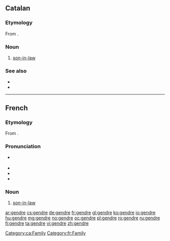 ==Catalan==

===Etymology===
From {{etyl|la|ca}} {{term|gener|lang=la}}.

===Noun===
{{ca-noun|m}}

# [[son-in-law]]

===See also===
* {{l|ca|jova}}
* {{l|ca|nora}}

[[Category:ca:Family]]

----

==French==

===Etymology===
From {{etyl|la|fr}} {{term|gener|lang=la}}.

===Pronunciation===
* {{IPA|/ʒɑ̃dʁ/|lang=fr}} {{X-SAMPA|/ZA~dR/}}
* {{audio|Fr-gendre.ogg|Audio}}
* {{rhymes|ɑ̃dʁ|lang=fr}}
* {{homophones|gendres|lang=fr}}

===Noun===
{{fr-noun|m}}

# [[son-in-law]]

[[Category:fr:Family]]

[[ar:gendre]]
[[cs:gendre]]
[[de:gendre]]
[[fr:gendre]]
[[gl:gendre]]
[[ko:gendre]]
[[io:gendre]]
[[hu:gendre]]
[[mg:gendre]]
[[no:gendre]]
[[oc:gendre]]
[[pl:gendre]]
[[ro:gendre]]
[[ru:gendre]]
[[fi:gendre]]
[[ta:gendre]]
[[vi:gendre]]
[[zh:gendre]]